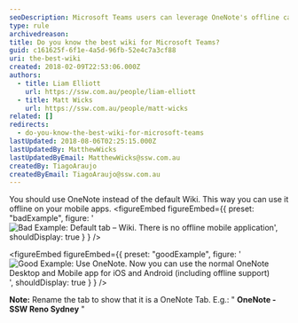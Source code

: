 ```yaml
---
seoDescription: Microsoft Teams users can leverage OneNote's offline capabilities through its native mobile app, ensuring seamless collaboration regardless of internet connectivity.
type: rule
archivedreason:
title: Do you know the best wiki for Microsoft Teams?
guid: c161625f-6f1e-4a5d-96fb-52e4c7a3cf88
uri: the-best-wiki
created: 2018-02-09T22:53:06.000Z
authors:
  - title: Liam Elliott
    url: https://ssw.com.au/people/liam-elliott
  - title: Matt Wicks
    url: https://ssw.com.au/people/matt-wicks
related: []
redirects:
  - do-you-know-the-best-wiki-for-microsoft-teams
lastUpdated: 2018-08-06T02:25:15.000Z
lastUpdatedBy: MatthewWicks
lastUpdatedByEmail: MatthewWicks@ssw.com.au
createdBy: TiagoAraujo
createdByEmail: TiagoAraujo@ssw.com.au
---
```


You should use OneNote instead of the default Wiki. This way you can use it offline on your mobile apps.
<figureEmbed figureEmbed={{
  preset: "badExample",
  figure: '![Bad Example: Default tab – Wiki. There is no offline mobile application](teams-best-wiki-1.jpg)',
  shouldDisplay: true
} } />


<figureEmbed figureEmbed={{
  preset: "goodExample",
  figure: '![Good Example: Use OneNote. Now you can use the normal OneNote Desktop and Mobile app for iOS and Android (including offline support)](teams-best-wiki-2.jpg)',
  shouldDisplay: true
} } />


**Note:** Rename the tab to show that it is a OneNote Tab. E.g.: " **OneNote - SSW Reno Sydney** "

